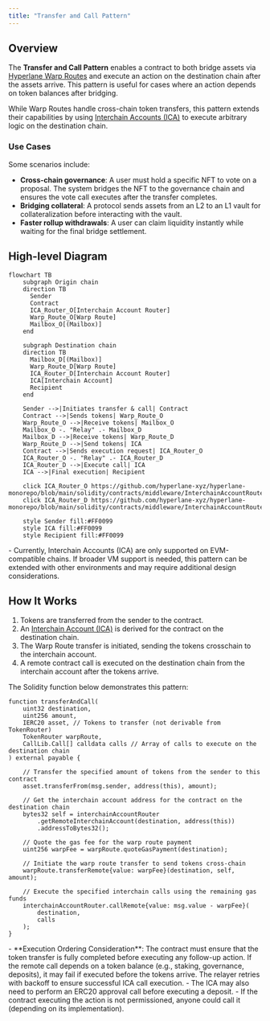 ```yaml
---
title: "Transfer and Call Pattern"
---
```


## Overview

The **Transfer and Call Pattern** enables a contract to both bridge assets via [Hyperlane Warp Routes](/docs/protocol/warp-routes/warp-routes-overview) and execute an action on the destination chain after the assets arrive. This pattern is useful for cases where an action depends on token balances after bridging.

While Warp Routes handle cross-chain token transfers, this pattern extends their capabilities by using [Interchain Accounts (ICA)](/docs/reference/applications/interchain-account) to execute arbitrary logic on the destination chain.

### Use Cases

Some scenarios include:

- **Cross-chain governance**: A user must hold a specific NFT to vote on a proposal. The system bridges the NFT to the governance chain and ensures the vote call executes after the transfer completes.
- **Bridging collateral**: A protocol sends assets from an L2 to an L1 vault for collateralization before interacting with the vault.
- **Faster rollup withdrawals**: A user can claim liquidity instantly while waiting for the final bridge settlement.

## High-level Diagram

```mermaid
flowchart TB
    subgraph Origin chain
    direction TB
      Sender
      Contract
      ICA_Router_O[Interchain Account Router]
      Warp_Route_O[Warp Route]
      Mailbox_O[(Mailbox)]
    end

    subgraph Destination chain
    direction TB
      Mailbox_D[(Mailbox)]
      Warp_Route_D[Warp Route]
      ICA_Router_D[Interchain Account Router]
      ICA[Interchain Account]
      Recipient
    end

    Sender -->|Initiates transfer & call| Contract
    Contract -->|Sends tokens| Warp_Route_O
    Warp_Route_O -->|Receive tokens| Mailbox_O
    Mailbox_O -. "Relay" .- Mailbox_D
    Mailbox_D -->|Receive tokens| Warp_Route_D
    Warp_Route_D -->|Send tokens| ICA
    Contract -->|Sends execution request| ICA_Router_O
    ICA_Router_O -. "Relay" .- ICA_Router_D
    ICA_Router_D -->|Execute call| ICA
    ICA -->|Final execution| Recipient

    click ICA_Router_O https://github.com/hyperlane-xyz/hyperlane-monorepo/blob/main/solidity/contracts/middleware/InterchainAccountRouter.sol
    click ICA_Router_D https://github.com/hyperlane-xyz/hyperlane-monorepo/blob/main/solidity/contracts/middleware/InterchainAccountRouter.sol

    style Sender fill:#FF0099
    style ICA fill:#FF0099
    style Recipient fill:#FF0099

```

<Info>
  - Currently, Interchain Accounts (ICA) are only supported on EVM-compatible
  chains. If broader VM support is needed, this pattern can be extended with
  other environments and may require additional design considerations.
</Info>

## How It Works

1. Tokens are transferred from the sender to the contract.
2. An [Interchain Account (ICA)](/docs/reference/applications/interchain-account) is derived for the contract on the destination chain.
3. The Warp Route transfer is initiated, sending the tokens crosschain to the interchain account.
4. A remote contract call is executed on the destination chain from the interchain account after the tokens arrive.

The Solidity function below demonstrates this pattern:

```solidity
function transferAndCall(
    uint32 destination,
    uint256 amount,
    IERC20 asset, // Tokens to transfer (not derivable from TokenRouter)
    TokenRouter warpRoute,
    CallLib.Call[] calldata calls // Array of calls to execute on the destination chain
) external payable {

    // Transfer the specified amount of tokens from the sender to this contract
    asset.transferFrom(msg.sender, address(this), amount);

    // Get the interchain account address for the contract on the destination chain
    bytes32 self = interchainAccountRouter
        .getRemoteInterchainAccount(destination, address(this))
        .addressToBytes32();

    // Quote the gas fee for the warp route payment
    uint256 warpFee = warpRoute.quoteGasPayment(destination);

    // Initiate the warp route transfer to send tokens cross-chain
    warpRoute.transferRemote{value: warpFee}(destination, self, amount);

    // Execute the specified interchain calls using the remaining gas funds
    interchainAccountRouter.callRemote{value: msg.value - warpFee}(
        destination,
        calls
    );
}
```

<Info>
  - **Execution Ordering Consideration**: The contract must ensure that the
  token transfer is fully completed before executing any follow-up action. If
  the remote call depends on a token balance (e.g., staking, governance,
  deposits), it may fail if executed before the tokens arrive. The relayer
  retries with backoff to ensure successful ICA call execution. - The ICA may
  also need to perform an ERC20 approval call before executing a deposit. - If
  the contract executing the action is not permissioned, anyone could call it
  (depending on its implementation).
</Info>

